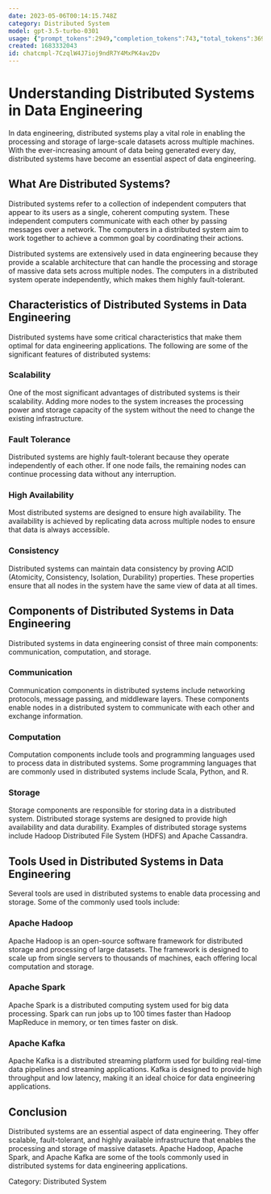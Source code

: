 ```yaml
---
date: 2023-05-06T00:14:15.748Z
category: Distributed System
model: gpt-3.5-turbo-0301
usage: {"prompt_tokens":2949,"completion_tokens":743,"total_tokens":3692}
created: 1683332043
id: chatcmpl-7CzqlW4J7ioj9ndR7Y4MxPK4av2Dv
---
```


# Understanding Distributed Systems in Data Engineering

In data engineering, distributed systems play a vital role in enabling the processing and storage of large-scale datasets across multiple machines. With the ever-increasing amount of data being generated every day, distributed systems have become an essential aspect of data engineering.

## What Are Distributed Systems?

Distributed systems refer to a collection of independent computers that appear to its users as a single, coherent computing system. These independent computers communicate with each other by passing messages over a network. The computers in a distributed system aim to work together to achieve a common goal by coordinating their actions.

Distributed systems are extensively used in data engineering because they provide a scalable architecture that can handle the processing and storage of massive data sets across multiple nodes. The computers in a distributed system operate independently, which makes them highly fault-tolerant.

## Characteristics of Distributed Systems in Data Engineering

Distributed systems have some critical characteristics that make them optimal for data engineering applications. The following are some of the significant features of distributed systems:

### Scalability

One of the most significant advantages of distributed systems is their scalability. Adding more nodes to the system increases the processing power and storage capacity of the system without the need to change the existing infrastructure.

### Fault Tolerance

Distributed systems are highly fault-tolerant because they operate independently of each other. If one node fails, the remaining nodes can continue processing data without any interruption.

### High Availability

Most distributed systems are designed to ensure high availability. The availability is achieved by replicating data across multiple nodes to ensure that data is always accessible.

### Consistency

Distributed systems can maintain data consistency by proving ACID (Atomicity, Consistency, Isolation, Durability) properties. These properties ensure that all nodes in the system have the same view of data at all times.

## Components of Distributed Systems in Data Engineering

Distributed systems in data engineering consist of three main components: communication, computation, and storage.

### Communication

Communication components in distributed systems include networking protocols, message passing, and middleware layers. These components enable nodes in a distributed system to communicate with each other and exchange information.

### Computation

Computation components include tools and programming languages used to process data in distributed systems. Some programming languages that are commonly used in distributed systems include Scala, Python, and R.

### Storage

Storage components are responsible for storing data in a distributed system. Distributed storage systems are designed to provide high availability and data durability. Examples of distributed storage systems include Hadoop Distributed File System (HDFS) and Apache Cassandra.

## Tools Used in Distributed Systems in Data Engineering

Several tools are used in distributed systems to enable data processing and storage. Some of the commonly used tools include:

### Apache Hadoop

Apache Hadoop is an open-source software framework for distributed storage and processing of large datasets. The framework is designed to scale up from single servers to thousands of machines, each offering local computation and storage.

### Apache Spark

Apache Spark is a distributed computing system used for big data processing. Spark can run jobs up to 100 times faster than Hadoop MapReduce in memory, or ten times faster on disk.

### Apache Kafka

Apache Kafka is a distributed streaming platform used for building real-time data pipelines and streaming applications. Kafka is designed to provide high throughput and low latency, making it an ideal choice for data engineering applications.

## Conclusion

Distributed systems are an essential aspect of data engineering. They offer scalable, fault-tolerant, and highly available infrastructure that enables the processing and storage of massive datasets. Apache Hadoop, Apache Spark, and Apache Kafka are some of the tools commonly used in distributed systems for data engineering applications.

Category: Distributed System